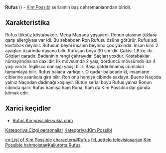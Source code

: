 {{Obraz|color=Blue|adı=Rufus|orijinal adı=Rufus|şəkil=|yaradan=Mark MakKorkl və Bob Şuli|səsləndirən=Nensi Kartvrayt|cinsi=Kişi}}

'''Rufus''' ({{Dil-en|Rufus}}) - [[Kim Possibl]] serialının baş qəhrəmanlarından biridir.
==Xarakteristika==
Rufus tüksüz köstəbəkdir. Meqa Maqada yaşayırdı. Ronun atasının tüklərə qarşı allergiyası var idi. Bu səbəbdən Ron Rufusu özünə götürür. Rufus adi köstəbək deyildir. Rufusun beyni insanın beyninə çox yaxındır. İnsan kimi 2 ayaqları üzərində dayana bilir. Rufusun boyu 30 sm-dir. Çəkisi 1,8 kq-dır. Gözləri qaradır. Bədəninin rəngi çəhrayıdır. Saçları yoxdur. Köstəbəklər nümayəndəsinə daxildir. İlk mövsümdə 2 yaşı, dördüncü mövsümdə isə 4 yaşı vardır. İngiliscə danışığı yaxşı bilir. Başa çatdırılmamış cümlələri tamamlaya bilir. Rufus balaca varlıqdır. O qədər balacadır ki, insanların ciblərinə asanlıqla girə bilir. Ron onu həmişə cibində saxlayır. Bueno Naçoda yalnız Naçodan dadmağı xoşlayır. Bütün serial boyu Rufus yalnız Ronun cibində qalır. Rufus həmişə həm Rona, həm də Kim Possibla dar gündə kömək edir.

==Xarici keçidlər== 
* [http://kimpossible.wikia.com/wiki/Rufus Rufus Kimpossible.wikia.com] 
 
{{Kim Possibl}}

[[Kateqoriya:Cizgi personajlar]]
[[Kateqoriya:Kim Possibl]]

[[en:List of Kim Possible characters#Rufus]]
[[fi:Luettelo televisiosarjan Kim Possible hahmoista#Kaljurotta Rufus]]

